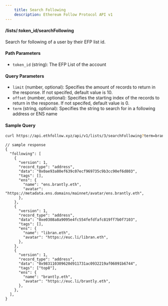```yaml
---
    title: Search Following
    description: Ethereum Follow Protocol API v1
---
```


#### /lists/\:token_id/searchFollowing

Search for following of a user by their EFP list id.

#### Path Parameters

- `token_id` (string): The EFP List of the account

#### Query Parameters

- `limit` (number, optional): Specifies the amount of records to return in the response. If not specifed, default value is 10.
- `offset` (number, optional): Specifies the starting index of the records to return in the response. If not specifed, default value is 0.
- `term` (string, optional): Specifies the string to search for in a following address or ENS name

#### Sample Query

```sh
curl https://api.ethfollow.xyz/api/v1/lists/3/searchFollowing?term=bran
```

```jsonc
// sample response
{
  "following": [
    {
      "version": 1,
      "record_type": "address",
      "data": "0x0ae93a80ef639c07ecf969735c9b3cc90ef6d803",
      "tags": [],
      "ens": {
        "name": "ens.brantly.eth",
        "avatar": "https://metadata.ens.domains/mainnet/avatar/ens.brantly.eth",
      },
    },
    {
      "version": 1,
      "record_type": "address",
      "data": "0xe0308a8a9095e4fc554fefdfafc819ff7b0f7103",
      "tags": [],
      "ens": {
        "name": "libran.eth",
        "avatar": "https://euc.li/libran.eth",
      },
    },
    {
      "version": 1,
      "record_type": "address",
      "data": "0x983110309620d911731ac0932219af06091b6744",
      "tags": ["top8"],
      "ens": {
        "name": "brantly.eth",
        "avatar": "https://euc.li/brantly.eth",
      },
    },
  ],
}
```
